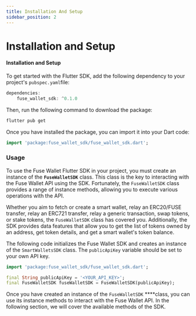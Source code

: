 ```yaml
---
title: Installation And Setup
sidebar_position: 2  
---
```

# Installation and Setup

#### **Installation and Setup**

To get started with the Flutter SDK, add the following dependency to your project's `pubspec.yaml`file:

```dart
dependencies:
	fuse_wallet_sdk: ^0.1.0
```

Then, run the following command to download the package:

```bash
flutter pub get
```

Once you have installed the package, you can import it into your Dart code:

```dart
import 'package:fuse_wallet_sdk/fuse_wallet_sdk.dart';
```

### Usage

To use the Fuse Wallet Flutter SDK in your project, you must create an instance of the **`FuseWalletSDK`** class. This class is the key to interacting with the Fuse Wallet API using the SDK. Fortunately, the `FuseWalletSDK` class provides a range of instance methods, allowing you to execute various operations with the API.

Whether you aim to fetch or create a smart wallet, relay an ERC20/FUSE transfer, relay an ERC721 transfer, relay a generic transaction, swap tokens, or stake tokens, the `FuseWalletSDK` class has covered you. Additionally, the SDK provides data features that allow you to get the list of tokens owned by an address, get token details, and get a smart wallet's token balance.

The following code initializes the Fuse Wallet SDK and creates an instance of the `SmartWalletsSDK` class. The `publicApiKey` variable should be set to your own API key.

```dart
import 'package:fuse_wallet_sdk/fuse_wallet_sdk.dart';

final String publicApiKey = '<YOUR_API_KEY>';
final FuseWalletSDK fuseWalletSDK = FuseWalletSDK(publicApiKey);
```

Once you have created an instance of the `FuseWalletSDK` \*\*\*\*class, you can use its instance methods to interact with the Fuse Wallet API. In the following section, we will cover the available methods of the SDK.
